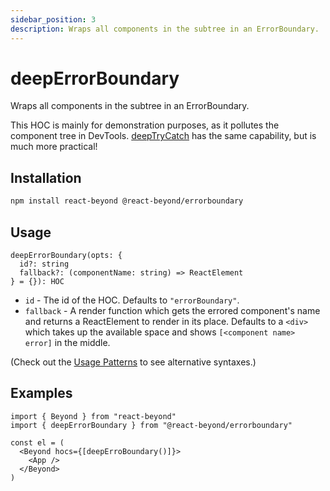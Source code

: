 ```yaml
---
sidebar_position: 3
description: Wraps all components in the subtree in an ErrorBoundary.
---
```


# deepErrorBoundary

Wraps all components in the subtree in an ErrorBoundary.

This HOC is mainly for demonstration purposes, as it pollutes the component tree in DevTools. [deepTryCatch](/docs/gallery/try-catch) has the same capability, but is much more practical!

## Installation

```bash
npm install react-beyond @react-beyond/errorboundary
```

## Usage

```
deepErrorBoundary(opts: {
  id?: string
  fallback?: (componentName: string) => ReactElement
} = {}): HOC
```

- `id` - The id of the HOC. Defaults to `"errorBoundary"`.
- `fallback` - A render function which gets the errored component's name and returns a ReactElement to render in its place. Defaults to a `<div>` which takes up the available space and shows `[<component name> error]` in the middle.

(Check out the [Usage Patterns](/docs/guide/usage-patterns) to see alternative syntaxes.)

## Examples

```tsx
import { Beyond } from "react-beyond"
import { deepErrorBoundary } from "@react-beyond/errorboundary"

const el = (
  <Beyond hocs={[deepErroBoundary()]}>
    <App />
  </Beyond>
)
```


